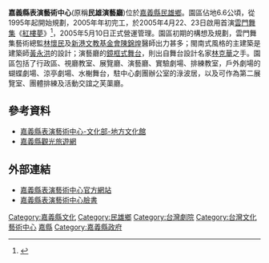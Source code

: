 {{Infobox venue
| name                 = 嘉義縣表演藝術中心<br>Chiayi Performing Arts Center
| nickname             = 
| native_name          =嘉義縣表演藝術中心
| native_name_lang       = zh
| fullname               = 
| former names           = 
| logo_image             = 
| logo_caption           = 
| image                  = Chiayi Performing Arts Center 20090126 night.jpg
| image_size             = 300px
| image_alt              = 
| caption                = 
| pushpin_map            = 
| pushpin_mapsize        = 
| pushpin_map_caption    = 
| pushpin_label_position = 
| address                = 
| location               = [[嘉義縣|嘉義縣]][[民雄鄉|民雄鄉]]建國路二段265號
| coordinates            = {{Coord|23|32|38.1|N|120|25|54.2|E|display=inline,title}}
| type                   = 劇院、藝術中心
| genre                  = 
| broke_ground           = 1997
| built                  = 2005
| opened                 = 2005年5月10日
| renovated              = 
| expanded               = 
| closed                 = 
| demolished             = 
| owner                  = 
| operator               = 
| surface                = 
| scoreboard             = 
| production             = 
| cost                   = 
| architect              = 
| builder                =
| project_manager        = 
| structural engineer    = 
| services engineer      = 
| general_contractor     = 
| main_contractors       = 
| seating_type           = 
| capacity               = 
| suites                 = 
| record_attendance      = 
| dimensions             = 
| field_shape            = 
| acreage                = 
| volume                 = 
| tenants                = 
| embedded               = 
| website                = {{URL|http://pac.cyhg.gov.tw/english|pac.cyhg.gov.tw}}
| publictransit          = 
}}

'''嘉義縣表演藝術中心'''(原稱'''民雄演藝廳''')位於[[嘉義縣|嘉義縣]][[民雄鄉|民雄鄉]]。園區佔地6.6公頃，從1995年起開始規劃，2005年年初完工，於2005年4月22、23日啟用首演[[雲門舞集|雲門舞集]]《[[紅樓夢|紅樓夢]]》<ref>{{Cite web |url = http://old.ltn.com.tw/2005/new/apr/23/life/art-1.htm |title = 嘉義表演藝術中心 首演紅樓夢 |accessdate = 2005-04-23 |author =  |date = 2020-06-27 |publisher =  |archive-date = 2020-06-29 |archive-url = https://web.archive.org/web/20200629224618/http://old.ltn.com.tw/2005/new/apr/23/life/art-1.htm |dead-url = no }}</ref>，2005年5月10日正式營運管理。園區初期的構想及規劃，雲門舞集藝術總監[[林懷民|林懷民]]及[[新港文教基金會|新港文教基金會]][[陳錦煌|陳錦煌]]醫師出力甚多；閩南式風格的主建築是建築師[[黃永洪|黃永洪]]的設計；演藝廳的[[鏡框式舞台|鏡框式舞台]]，則出自舞台設計名家[[林克華|林克華]]之手。園區包括了行政區、視廳教室、展覽廳、演藝廳、實驗劇場、排練教室，戶外劇場的蝴蝶劇場、涼亭劇場、水榭舞台，駐中心劇團辦公室的淥波居，以及可作為第二展覽室、團體排練及活動交誼之芙蕖廳。

==參考資料==
{{reflist}}

*[https://web.archive.org/web/20140517193106/http://superspace.moc.gov.tw/hall/local_culture_page.aspx?oid=6fcfb3f1-a34d-4b5f-81bf-235646f44d37 嘉義縣表演藝術中心-文化部-地方文化館]
*[http://www.tbocc.gov.tw/fun1-01-detail.asp?SysID=200712023519747112452 嘉義縣觀光旅遊網]{{Wayback|url=http://www.tbocc.gov.tw/fun1-01-detail.asp?SysID=200712023519747112452 |date=20160304185838 }}

==外部連結==
*[http://pac.cyhg.gov.tw/chinese/index.aspx 嘉義縣表演藝術中心官方網站]{{Wayback|url=http://pac.cyhg.gov.tw/chinese/index.aspx |date=20140704055408 }}
*[https://www.facebook.com/pages/%E5%98%89%E7%BE%A9%E7%B8%A3%E8%A1%A8%E6%BC%94%E8%97%9D%E8%A1%93%E4%B8%AD%E5%BF%83/112834325407221 嘉義縣表演藝術中心臉書] {{Wayback|url=https://www.facebook.com/pages/%E5%98%89%E7%BE%A9%E7%B8%A3%E8%A1%A8%E6%BC%94%E8%97%9D%E8%A1%93%E4%B8%AD%E5%BF%83/112834325407221 |date=20200216104013 }}

[[Category:嘉義縣文化|Category:嘉義縣文化]]
[[Category:民雄鄉|Category:民雄鄉]]
[[Category:台灣劇院|Category:台灣劇院]]
[[Category:台灣文化藝術中心|Category:台灣文化藝術中心]]
[[Category:台灣音樂廳|嘉縣]]
[[Category:嘉義縣政府|Category:嘉義縣政府]]